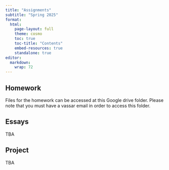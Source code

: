 ```yaml
---
title: "Assignments"
subtitle: "Spring 2025"
format: 
  html:
    page-layout: full
    theme: cosmo
    toc: true
    toc-title: "Contents"
    embed-resources: true
    standalone: true
editor: 
  markdown: 
    wrap: 72
---
```


## Homework

Files for the homework can be accessed at this Google drive folder.
Please note that you must have a vassar email in order to access this
folder.

## Essays

TBA

## Project

TBA
